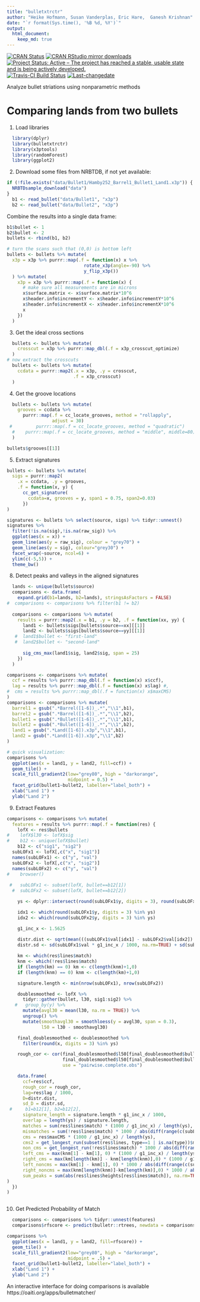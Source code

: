 ```yaml
---
title: "bulletxtrctr"
author: "Heike Hofmann, Susan Vanderplas, Eric Hare,  Ganesh Krishnan"
date: "`r format(Sys.time(), '%B %d, %Y')`"
output: 
  html_document:
    keep_md: true
---
```


[![CRAN Status](http://www.r-pkg.org/badges/version/bulletxtrctr)](https://cran.r-project.org/package=bulletxtrctr) [![CRAN RStudio mirror downloads](http://cranlogs.r-pkg.org/badges/bulletxtrctr)](http://www.r-pkg.org/pkg/bulletxtrctr) 
[![Project Status: Active – The project has reached a stable, usable state and is being actively developed.](http://www.repostatus.org/badges/latest/active.svg)](http://www.repostatus.org/#active)
[![Travis-CI Build Status](https://travis-ci.org/heike/bulletxtrctr.svg?branch=master)](https://travis-ci.org/isu-csafe/bulletxtrctr)
[![Last-changedate](https://img.shields.io/badge/last%20change-`r gsub('-', '--', Sys.Date())`-yellowgreen.svg)](/commits/master)


Analyze bullet striations using nonparametric methods

# Comparing lands from two bullets

1. Load libraries


```r
  library(dplyr)
  library(bulletxtrctr)
  library(x3ptools)
  library(randomForest)
  library(ggplot2)
```
  
2. Download some files from NRBTDB, if not yet available:

```r
if (!file.exists("data/Bullet1/Hamby252_Barrel1_Bullet1_Land1.x3p")) {
  NRBTDsample_download("data")
}
  b1 <- read_bullet("data/Bullet1", "x3p")
  b2 <- read_bullet("data/Bullet2", "x3p")
```
Combine the results into a single data frame:
```r
b1$bullet <- 1
b2$bullet <- 2
bullets <- rbind(b1, b2)

# turn the scans such that (0,0) is bottom left
bullets <- bullets %>% mutate(
  x3p = x3p %>% purrr::map(.f = function(x) x %>% 
                             rotate_x3p(angle=-90) %>%
                             y_flip_x3p())
  ) %>% mutate(
    x3p = x3p %>% purrr::map(.f = function(x) {
      # make sure all measurements are in microns
      x$surface.matrix <- x$surface.matrix*10^6
      x$header.info$incrementY <- x$header.info$incrementY*10^6
      x$header.info$incrementX <- x$header.info$incrementX*10^6
      x
    })
  )

```

3. Get the ideal cross sections

```r
  bullets <- bullets %>% mutate(
    crosscut = x3p %>% purrr::map_dbl(.f = x3p_crosscut_optimize)
  )
# now extract the crosscuts
  bullets <- bullets %>% mutate(
    ccdata = purrr::map2(.x = x3p, .y = crosscut, 
                         .f = x3p_crosscut)
  )
```

4. Get the groove locations

```r
  bullets <- bullets %>% mutate(
    grooves = ccdata %>% 
      purrr::map(.f = cc_locate_grooves, method = "rollapply", 
                 adjust = 30)
 #         purrr::map(.f = cc_locate_grooves, method = "quadratic")
  #    purrr::map(.f = cc_locate_grooves, method = "middle", middle=80)
  )

bullets$grooves[[1]]
```

5. Extract signatures

```r

bullets <- bullets %>% mutate(
  sigs = purrr::map2(
    .x = ccdata, .y = grooves, 
    .f = function(x, y) {
      cc_get_signature(
        ccdata=x, grooves = y, span1 = 0.75, span2=0.03)
      })
)

```

```r
signatures <- bullets %>% select(source, sigs) %>% tidyr::unnest()
signatures %>% 
  filter(!is.na(sig),!is.na(raw_sig)) %>%
  ggplot(aes(x = x)) + 
  geom_line(aes(y = raw_sig), colour = "grey70") +
  geom_line(aes(y = sig), colour="grey30") +
  facet_wrap(~source, ncol=6) +
  ylim(c(-5,5)) +
  theme_bw()

```

8. Detect peaks and valleys in the aligned signatures

```r
  lands <- unique(bullets$source)
  comparisons <- data.frame(
    expand.grid(b1=lands, b2=lands), stringsAsFactors = FALSE)
#  comparisons <- comparisons %>% filter(b1 != b2)
  
  comparisons <- comparisons %>% mutate(
    results = purrr::map2(.x = b1, .y = b2, .f = function(xx, yy) {
      land1 <- bullets$sigs[bullets$source==xx][[1]]
      land2 <- bullets$sigs[bullets$source==yy][[1]]
   #  land1$bullet <- "first-land"
   #  land2$bullet <- "second-land"
      
      sig_cms_max(land1$sig, land2$sig, span = 25)
    })
  )
```

```r
comparisons <- comparisons %>% mutate(
  ccf = results %>% purrr::map_dbl(.f = function(x) x$ccf),
  lag = results %>% purrr::map_dbl(.f = function(x) x$lag) #,
#  cms = results %>% purrr::map_dbl(.f = function(x) x$maxCMS)
)
comparisons <- comparisons %>% mutate(
  barrel1 = gsub(".*Barrel([1-6])_.*","\\1",b1),
  barrel2 = gsub(".*Barrel([1-6])_.*","\\1",b2),
  bullet1 = gsub(".*Bullet([1-6])_.*","\\1",b1),
  bullet2 = gsub(".*Bullet([1-6])_.*","\\1",b2),
  land1 = gsub(".*Land([1-6]).x3p","\\1",b1),
  land2 = gsub(".*Land([1-6]).x3p","\\1",b2)
)

# quick visualization:
comparisons %>% 
  ggplot(aes(x = land1, y = land2, fill=ccf)) +
  geom_tile() +
  scale_fill_gradient2(low="grey80", high = "darkorange", 
                       midpoint = 0.5) +
  facet_grid(bullet1~bullet2, labeller="label_both") +
  xlab("Land 1") +
  ylab("Land 2")
```

9. Extract Features

```r
comparisons <- comparisons %>% mutate(
  features = results %>% purrr::map(.f = function(res) {
    lofX <- res$bullets
#    lofX$l30 <- lofX$sig
#    b12 <- unique(lofX$bullet)
    b12 <- c("sig1", "sig2")
  subLOFx1 <- lofX[,c("x", "sig1")]
  names(subLOFx1) <- c("y", "val")
  subLOFx2 <- lofX[,c("x", "sig2")]
  names(subLOFx2) <- c("y", "val")
#    browser()
    
 #   subLOFx1 <- subset(lofX, bullet==b12[1])
  #  subLOFx2 <- subset(lofX, bullet==b12[2]) 

    ys <- dplyr::intersect(round(subLOFx1$y, digits = 3), round(subLOFx2$y, digits = 3))

    idx1 <- which(round(subLOFx1$y, digits = 3) %in% ys)
    idx2 <- which(round(subLOFx2$y, digits = 3) %in% ys)

    g1_inc_x <- 1.5625
    
    distr.dist <- sqrt(mean(((subLOFx1$val[idx1] - subLOFx2$val[idx2]) * g1_inc_x / 1000)^2, na.rm=TRUE))
    distr.sd <- sd(subLOFx1$val * g1_inc_x / 1000, na.rm=TRUE) + sd(subLOFx2$val * g1_inc_x / 1000, na.rm=TRUE)

    km <- which(res$lines$match)
    knm <- which(!res$lines$match)
    if (length(km) == 0) km <- c(length(knm)+1,0)
    if (length(knm) == 0) knm <- c(length(km)+1,0)

    signature.length <- min(nrow(subLOFx1), nrow(subLOFx2))

    doublesmoothed <- lofX %>% 
      tidyr::gather(bullet, l30, sig1:sig2) %>%
   #   group_by(y) %>%
      mutate(avgl30 = mean(l30, na.rm = TRUE)) %>%
      ungroup() %>%
      mutate(smoothavgl30 = smoothloess(y = avgl30, span = 0.3),
             l50 = l30 - smoothavgl30)

    final_doublesmoothed <- doublesmoothed %>%
      filter(round(x, digits = 3) %in% ys)

    rough_cor <- cor(final_doublesmoothed$l50[final_doublesmoothed$bullet == b12[1]], 
                     final_doublesmoothed$l50[final_doublesmoothed$bullet == b12[2]],
                     use = "pairwise.complete.obs")

    data.frame(
      ccf=res$ccf, 
      rough_cor = rough_cor, 
      lag=res$lag / 1000, 
      D=distr.dist, 
      sd_D = distr.sd,
 #     b1=b12[1], b2=b12[2],
      signature_length = signature.length * g1_inc_x / 1000,
      overlap = length(ys) / signature.length,
      matches = sum(res$lines$match) * (1000 / g1_inc_x) / length(ys),
      mismatches = sum(!res$lines$match) * 1000 / abs(diff(range(c(subLOFx1$y, subLOFx2$y)))),
      cms = res$maxCMS * (1000 / g1_inc_x) / length(ys),
      cms2 = get_longest_run(subset(res$lines, type==1 | is.na(type))$match) * (1000 / g1_inc_x) / length(ys),
      non_cms = get_longest_run(!res$lines$match) * 1000 / abs(diff(range(c(subLOFx1$y, subLOFx2$y)))),
      left_cms = max(knm[1] - km[1], 0) * (1000 / g1_inc_x) / length(ys),
      right_cms = max(km[length(km)] - knm[length(knm)],0) * (1000 / g1_inc_x) / length(ys),
      left_noncms = max(km[1] - knm[1], 0) * 1000 / abs(diff(range(c(subLOFx1$y, subLOFx2$y)))),
      right_noncms = max(knm[length(knm)]-km[length(km)],0) * 1000 / abs(diff(range(c(subLOFx1$y, subLOFx2$y)))),
      sum_peaks = sum(abs(res$lines$heights[res$lines$match]), na.rm=TRUE) * (1000 / g1_inc_x) / length(ys)
) 
  })
)



```
    

10. Get Predicted Probability of Match

```r
  comparisons <- comparisons %>% tidyr::unnest(features)
  comparisons$rfscore <- predict(bulletr::rtrees, newdata = comparisons, type = "prob")[,2]

comparisons %>% 
  ggplot(aes(x = land1, y = land2, fill=rfscore)) +
  geom_tile() +
  scale_fill_gradient2(low="grey80", high = "darkorange", 
                       midpoint = .5) +
  facet_grid(bullet1~bullet2, labeller="label_both") +
  xlab("Land 1") +
  ylab("Land 2")
```
    

An interactive interface for doing comparisons is available https://oaiti.org/apps/bulletmatcher/
